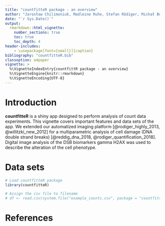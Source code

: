 ```yaml
---
title: "countfitteR package - an overview"
author: "Jarosław Chilimoniuk, Madleine Ruhe, Stefan Rödiger, Michał Burdukiewicz"
date: "`r Sys.Date()`"
output: 
  rmarkdown::html_vignette:
    number_sections: true
    toc: true
    toc_depth: 4
header-includes:
    - \usepackage[font={small}]{caption}
bibliography: "countfitteR.bib"
classoption: a4paper
vignette: >
  %\VignetteIndexEntry{countfittR package - an overview}
  %\VignetteEngine{knitr::rmarkdown}
  %\VignetteEncoding{UTF-8}
---
```


# Introduction

**countfitteR** is a shiny app designed to perform analysis of count data 
experiments. This vignette covers important features and data sets of the app. 
We extended our automatized imaging platform [@rodiger_highly_2013, 
@willitzki_new_2012] for a multiparametric analysis of cell damage (DNA double 
strand breaks) [@reddig_dna_2018, @rodiger_quantification_2018]. 
Digital image analysis of the DSB biomarkers gamma H2AX was used to describe the 
alteration of the cell phenotype.

# Data sets

```r
# Load countfitteR package
library(countfitteR)

# Assign the csv file to filename
# df <- read.csv(system.file("example_counts.csv", package = "countfitteR"))
```



# References
